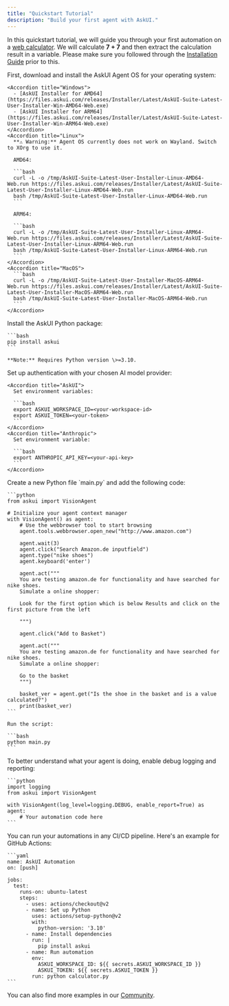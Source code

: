 ```yaml
---
title: "Quickstart Tutorial"
description: "Build your first agent with AskUI."
---
```


In this quickstart tutorial, we will guide you through your first automation on a [web calculator](https://askui.github.io/askui-practice-page/). We will calculate **7 \+ 7** and then extract the calculation result in a variable.
Please make sure you followed through the [Installation Guide](/introduction/02-getting-started/02-installation-guide) prior to this.

<Steps>
  <Step title="Install AskUI Agent OS">
    First, download and install the AskUI Agent OS for your operating system:

    <Accordion title="Windows">
      - [AskUI Installer for AMD64](https://files.askui.com/releases/Installer/Latest/AskUI-Suite-Latest-User-Installer-Win-AMD64-Web.exe)
      - [AskUI Installer for ARM64](https://files.askui.com/releases/Installer/Latest/AskUI-Suite-Latest-User-Installer-Win-ARM64-Web.exe)
    </Accordion>
    <Accordion title="Linux">
      **⚠️ Warning:** Agent OS currently does not work on Wayland. Switch to XOrg to use it.

      AMD64:

      ```bash
      curl -L -o /tmp/AskUI-Suite-Latest-User-Installer-Linux-AMD64-Web.run https://files.askui.com/releases/Installer/Latest/AskUI-Suite-Latest-User-Installer-Linux-AMD64-Web.run
      bash /tmp/AskUI-Suite-Latest-User-Installer-Linux-AMD64-Web.run
      ```

      ARM64:

      ```bash
      curl -L -o /tmp/AskUI-Suite-Latest-User-Installer-Linux-ARM64-Web.run https://files.askui.com/releases/Installer/Latest/AskUI-Suite-Latest-User-Installer-Linux-ARM64-Web.run
      bash /tmp/AskUI-Suite-Latest-User-Installer-Linux-ARM64-Web.run
      ```
    </Accordion>
    <Accordion title="MacOS">
      ```bash
      curl -L -o /tmp/AskUI-Suite-Latest-User-Installer-MacOS-ARM64-Web.run https://files.askui.com/releases/Installer/Latest/AskUI-Suite-Latest-User-Installer-MacOS-ARM64-Web.run
      bash /tmp/AskUI-Suite-Latest-User-Installer-MacOS-ARM64-Web.run
      ```
    </Accordion>
  </Step>
  <Step title="Install Python Package">
    Install the AskUI Python package:

    ```bash
    pip install askui
    ```

    **Note:** Requires Python version \>=3.10.
  </Step>
  <Step title="Set Up Authentication">
    Set up authentication with your chosen AI model provider:

    <Accordion title="AskUI">
      Set environment variables:

      ```bash
      export ASKUI_WORKSPACE_ID=<your-workspace-id>
      export ASKUI_TOKEN=<your-token>
      ```
    </Accordion>
    <Accordion title="Anthropic">
      Set environment variable:

      ```bash
      export ANTHROPIC_API_KEY=<your-api-key>
      ```
    </Accordion>
  </Step>
  <Step title="Create Your First Automation">
    Create a new Python file `main.py` and add the following code:

    ```python
    from askui import VisionAgent
    
    # Initialize your agent context manager
    with VisionAgent() as agent:
        # Use the webbrowser tool to start browsing
        agent.tools.webbrowser.open_new("http://www.amazon.com")
    
        agent.wait(3)
        agent.click("Search Amazon.de inputfield")
        agent.type("nike shoes")
        agent.keyboard('enter')
    
        agent.act("""
        You are testing amazon.de for functionality and have searched for nike shoes.
        Simulate a online shopper:
    
        Look for the first option which is below Results and click on the first picture from the left
    
        """)
    
        agent.click("Add to Basket")
    
        agent.act("""
        You are testing amazon.de for functionality and have searched for nike shoes.
        Simulate a online shopper:
    
        Go to the basket
        """)
    
        basket_ver = agent.get("Is the shoe in the basket and is a value calculated?")
        print(basket_ver)
    ```

    Run the script:

    ```bash
    python main.py
    ```
  </Step>
  <Step title="(Optional) Enable Detailed Logging">
    To better understand what your agent is doing, enable debug logging and reporting:

    ```python
    import logging
    from askui import VisionAgent
    
    with VisionAgent(log_level=logging.DEBUG, enable_report=True) as agent:
        # Your automation code here
    ```
  </Step>
  <Step title="(Optional) Run in CI/CD Pipeline">
    You can run your automations in any CI/CD pipeline. Here's an example for GitHub Actions:

    ```yaml
    name: AskUI Automation
    on: [push]
    
    jobs:
      test:
        runs-on: ubuntu-latest
        steps:
          - uses: actions/checkout@v2
          - name: Set up Python
            uses: actions/setup-python@v2
            with:
              python-version: '3.10'
          - name: Install dependencies
            run: |
              pip install askui
          - name: Run automation
            env:
              ASKUI_WORKSPACE_ID: ${{ secrets.ASKUI_WORKSPACE_ID }}
              ASKUI_TOKEN: ${{ secrets.ASKUI_TOKEN }}
            run: python calculator.py
    ```
  </Step>
</Steps>

You can also find more examples in our [Community](https://community.askui.com).